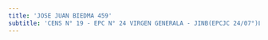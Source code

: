 ```yaml
---
title: 'JOSE JUAN BIEDMA 459'
subtitle: 'CENS N° 19 - EPC N° 24 VIRGEN GENERALA - JINB(EPCJC 24/07°)LA VELETA DE CABALLITO'
---
```



